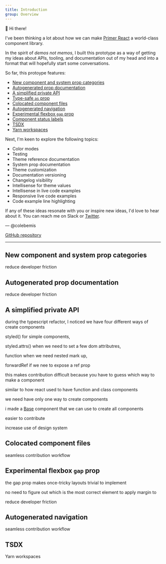 ```yaml
---
title: Introduction
group: Overview
---
```


👋 Hi there!

I've been thinking a lot about how we can make [Primer React](https://primer.style/components) a world-class component library.

In the spirit of _demos not memos_, I built this prototype as a way of getting my ideas about APIs, tooling, and documentation out of my head and into a format that will hopefully start some conversations.

So far, this protoype features:

- [New component and system prop categories](#new-component-and-system-prop-categories)
- [Autogenerated prop documentation](#autogenerated-prop-documentation)
- [A simplified private API](#a-simplified-private-api)
- [Type-safe `as` prop](#type-safe-as-prop)
- [Colocated component files](#colocated-component-files)
- [Autogenerated navigation](#autogenerated-navigation)
- [Experimental flexbox `gap` prop](#experimental-flexbox-gap-prop)
- [Component status labels](#component-status-labels)
- [TSDX](#tsdx)
- [Yarn workspaces](#yarn-workspaces)

Next, I'm keen to explore the following topics:

- Color modes
- Testing
- Theme reference documentation
- System prop documentation
- Theme customization
- Documentation versioning
- Changelog visibility
- Intellisense for theme values
- Intellisense in live code examples
- Responsive live code examples
- Code example line highlighting

If any of these ideas resonate with you or inspire new ideas, I'd love to hear about it. You can reach me on Slack or [Twitter](https://twitter.com/twitter).

— @colebemis

[GitHub repository](#)

---

## New component and system prop categories

reduce developer friction

## Autogenerated prop documentation

reduce developer friction

## A simplified private API

during the typescript refactor, I noticed we have four different ways of create components

styled() for simple components,

styled.attrs() when we need to set a few dom attributres,

function when we need nested mark up,

forwardRef if we nee to expose a ref prop

this makes contribution difficult because you have to guess which way to make a component

similar to how react used to have function and class components

we need have only one way to create components

i made a [Base](/Base) component that we can use to create all components

easier to contribute

increase use of design system

## Colocated component files

seamless contribution workflow

## Experimental flexbox `gap` prop

the gap prop makes once-tricky layouts trivial to implement

no need to figure out which is the most correct element to apply margin to

reduce developer friction

## Autogenerated navigation

seamless contribution workflow

## TSDX

Yarn workspaces
